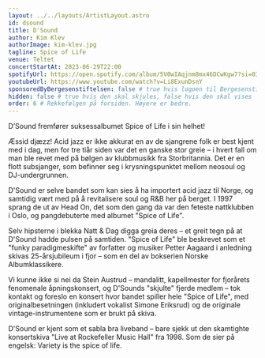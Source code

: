 ```yaml
---
layout: ../../layouts/ArtistLayout.astro
id: dsound
title: D'Sound
author: Kim Klev
authorImage: kim-klev.jpg
tagline: Spice of Life
venue: Teltet
concertStartAt: 2023-06-29T22:00
spotifyUrl: https://open.spotify.com/album/5V0wIAqjnm8mx46DCwKgw7?si=03d2a25a915a4119
youtubeUrl: https://www.youtube.com/watch?v=Li8ExunDsnY
sponsoredByBergesenstiftelsen: false # true hvis logoen til Bergesenstiftelsen skal vises, false hvis ikke
hidden: false # true hvis den skal skjules, false hvis den skal vises
order: 6 # Rekkefølgen på forsiden. Høyere er bedre.
---
```


D’Sound fremfører suksessalbumet Spice of Life i sin helhet!

Æssid djæzz! Acid jazz er ikke akkurat en av de sjangrene folk er best kjent med i dag, men for tre tiår siden var det en ganske stor greie – i hvert fall om man ble revet med på bølgen av klubbmusikk fra Storbritannia. Det er en flott subsjanger, som befinner seg i krysningspunktet mellom neosoul og DJ-undergrunnen.

D'Sound er selve bandet som kan sies å ha importert acid jazz til Norge, og samtidig vært med på å revitalisere soul og R&B her på berget. I 1997 sprang de ut av Head On, det som den gang da var den feteste nattklubben i Oslo, og pangdebuterte med albumet "Spice of Life". 

Selv hipsterne i blekka Natt & Dag digga greia deres – et greit tegn på at D'Sound hadde pulsen på samtiden. "Spice of Life" ble beskrevet som et "funky paradigmeskifte" av forfatter og musiker Petter Aagaard i anledning skivas 25-årsjubileum i fjor – som en del av bokserien Norske Albumklassikere. 

Vi kunne ikke si nei da Stein Austrud – mandalitt, kapellmester for fjorårets fenomenale åpningskonsert, og D'Sounds "skjulte" fjerde medlem – tok kontakt og foreslo en konsert hvor bandet spiller hele "Spice of Life", med originalbesetningen (inkludert vokalist Simone Eriksrud) og de originale vintage-instrumentene som er brukt på skiva. 

D'Sound er kjent som et sabla bra liveband – bare sjekk ut den skamtighte konsertskiva "Live at Rockefeller Music Hall" fra 1998. Som de sier på engelsk: Variety is the spice of life.
